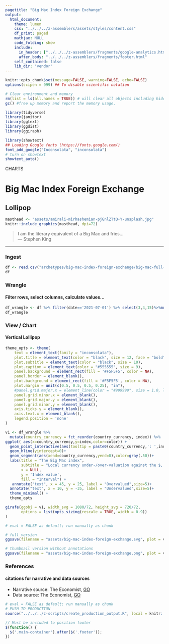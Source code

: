 ```yaml
---
pagetitle: "Big Mac Index Foreign Exchange"
output:
  html_document:
    theme: lumen
    css: "../../../z-assemblers/assets/styles/content.css"
    df_print: paged
    mathjax: NULL
    code_folding: show
    include:
      in_header: ["../../../z-assemblers/fragments/google-analytics.html", "../../../z-assemblers/fragments/header.html"]
      after_body: "../../../z-assemblers/fragments/footer.html"
    self_contained: false
    lib_dir: "vendor"
---
```


```r

knitr::opts_chunk$set(message=FALSE, warning=FALSE, echo=FALSE)
options(scipen = 999) ## To disable scientific notation

# Clear environment and memory
rm(list = ls(all.names = TRUE)) # will clear all objects including hidden objects.
gc() #free up memory and report the memory usage.

library(tidyverse)
library(janitor)
library(ggtext)
library(ggdist)
library(ggiraph)

library(showtext)
## Loading Google fonts (https://fonts.google.com/)
font_add_google("Inconsolata", "inconsolata")
# turn on showtext
showtext_auto()

```


<div class="activity">
CHARTS  
</div>

# Big Mac Index Foreign Exchange
## Lollipop


```r

masthead <- "assets/amirali-mirhashemian-pjGnlZTtQ-Y-unsplash.jpg"
knitr::include_graphics(masthead, dpi=72)

```

> I am the literary equivalent of a Big Mac and fries...\
--- Stephen King\


***

### Ingest

```r

df <- read.csv("archetypes/big-mac-index-foreign-exchange/big-mac-full-index.csv", header = TRUE, stringsAsFactors = FALSE, encoding = "UTF-8")
df

```


### Wrangle
#### Filter rows, select columns, calculate values...

```r

df_wrangle <- df %>% filter(date=='2021-07-01') %>% select(3,4,15)%>%mutate(index=USD_adjusted*100)%>% unite('country_currency',name, currency_code, sep = "_", remove = TRUE, na.rm = FALSE)%>%mutate(color=ifelse(index>0,'1','2'))
df_wrangle

```


### View / Chart
#### Vertical Lollipop

```r

theme_opts <- theme(
    text = element_text(family = "inconsolata"), 
    plot.title = element_text(color = "black", size = 12, face = "bold"),
    plot.subtitle = element_text(color = "black", size = 10),
    plot.caption = element_text(color = "#555555", size = 9),
    panel.background = element_rect(fill = '#F5F5F5', color = NA),
    panel.border = element_blank(),
    plot.background = element_rect(fill = '#F5F5F5', color = NA),
    plot.margin = unit(c(0.5, 0.5, 0.5, 0.25), "in"),
    #panel.grid.major.x = element_line(color = "#999999", size = 1.0, linetype = "dotted"),
    panel.grid.minor.x = element_blank(),
    panel.grid.major.y = element_blank(),
    panel.grid.minor.y = element_blank(),
    axis.ticks.y = element_blank(),
    axis.text.x = element_blank(),
    legend.position = 'none'
)

```

```r

v1 <- df_wrangle %>%
  mutate(country_currency = fct_reorder(country_currency, index)) %>%
ggplot( aes(x=country_currency,y=index,color=color)) +
  geom_point_interactive(aes(tooltip = paste0(country_currency,': ',index), data_id = country_currency),size=3)+
  geom_hline(yintercept=0)+
  geom_segment(aes(xend=country_currency,yend=0),color=gray(.50))+
  labs(title = "The Big Mac index",
       subtitle = "Local currency under-/over-valuation against the $, % July 2021",
       x = NULL,
       y = 'Index value',
       fill = "Interval") +
   annotate("text", x = 45, y = 25, label = "Overvalued",size=5)+
  annotate("text", x = 10, y = -35, label = "Undervalued",size=5)+
  theme_minimal() +
  theme_opts

girafe(ggobj = v1, width_svg = 1080/72, height_svg = 720/72,
       options = list(opts_sizing(rescale = TRUE, width = 0.9))
)

```

```r

# eval = FALSE as default; run manually as chunk

# full version
ggsave(filename = "assets/big-mac-index-foreign-exchange.svg", plot = v1, width=1280/72, height=720/72)

# thumbnail version without annotations
ggsave(filename = "assets/big-mac-index-foreign-exchange.png", plot = v1, width=4, height=2.25)


```
 


### References
#### citations for narrative and data sources


* Narrative source: The Economist, [GO](https://www.economist.com/big-mac-index){target="_blank"}
* Data source: The Economist, [GO](https://github.com/TheEconomist/big-mac-data){target="_blank"}

```r

# eval = FALSE as default; run manually as chunk
# PUSH TO PRODUCTION
source("../../../z-scripts/create_production_output.R", local = knitr::knit_global())

```



```js

// Must be included to position footer
$(function() {
  $('.main-container').after($('.footer'));
})

```

